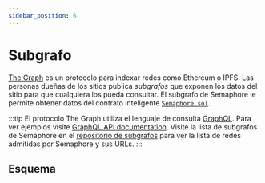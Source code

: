 ```yaml
---
sidebar_position: 6
---
```



# Subgrafo

[The Graph](https://thegraph.com/) es un protocolo para indexar redes como Ethereum o IPFS.
Las personas dueñas de los sitios publica _subgrafos_ que exponen los datos del sitio para que cualquiera los pueda consultar.
El subgrafo de Semaphore le permite obtener datos del contrato inteligente [`Semaphore.sol`](https://github.com/semaphore-protocol/semaphore/blob/feat/semaphore-v4/packages/contracts/contracts/Semaphore.sol).

:::tip
El protocolo The Graph utiliza el lenguaje de consulta [GraphQL](https://graphql.org/). Para ver ejemplos visite [GraphQL API documentation](https://thegraph.com/docs/developer/graphql-api).
Visite la lista de subgrafos de Semaphore en el [repositorio de subgrafos](https://github.com/semaphore-protocol/semaphore/tree/feat/semaphore-v4/apps/subgraph) para ver la lista de redes admitidas por Semaphore y sus URLs.
:::

## Esquema

<RemoteCode url="https://raw.githubusercontent.com/semaphore-protocol/semaphore/feat/semaphore-v4/apps/subgraph/schema.graphql"
title="apps/subgraph/schema.graphql" language="graphql" />
